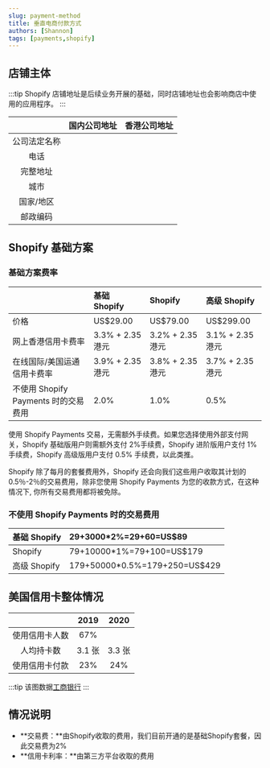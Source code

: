 ```yaml
---
slug: payment-method
title: 垂直电商付款方式
authors: [Shannon]
tags: [payments,shopify]
---
```


<!--truncate-->

## 店铺主体

:::tip
Shopify 店铺地址是后续业务开展的基础，同时店铺地址也会影响商店中使用的应用程序。
:::

|              | 国内公司地址 | 香港公司地址 |
| :----------: | :----------: | :----------: |
| 公司法定名称 |              |              |
|     电话     |              |              |
|   完整地址   |              |              |
|     城市     |              |              |
|  国家/地区   |              |              |
|   邮政编码   |              |              |

## Shopify 基础方案

### 基础方案费率

|                                      | 基础 Shopify     | Shopify          | 高级 Shopify     |
| :----------------------------------- | :--------------- | :--------------- | :--------------- |
| 价格                                 | US$29.00         | US$79.00         | US$299.00        |
| 网上香港信用卡费率                   | 3.3% + 2.35 港元 | 3.2% + 2.35 港元 | 3.1% + 2.35 港元 |
| 在线国际/美国运通信用卡费率          | 3.9% + 2.35 港元 | 3.8% + 2.35 港元 | 3.7% + 2.35 港元 |
| 不使用 Shopify Payments 时的交易费用 | 2.0%             | 1.0%             | 0.5%             |

使用 Shopify Payments 交易，无需额外手续费。如果您选择使用外部支付网关，Shopify 基础版用户则需额外支付 2%手续费，Shopify 进阶版用户支付 1%手续费，Shopify 高级版用户支付 0.5% 手续费，以此类推。

Shopify 除了每月的套餐费用外，Shopify 还会向我们这些用户收取其计划的 0.5％-2％的交易费用，除非您使用 Shopify Payments 为您的收款方式，在这种情况下, 你所有交易费用都将被免除。

### 不使用 Shopify Payments 时的交易费用

| 基础 Shopify | 29+3000\*2%=29+60=US$89        |
| :----------- | :----------------------------- |
| Shopify      | 79+10000\*1%=79+100=US$179     |
| 高级 Shopify | 179+50000\*0.5%=179+250=US$429 |

## 美国信用卡整体情况

|                |  2019  |  2020  |
| :------------: | :----: | :----: |
| 使用信用卡人数 |  67%   |        |
|   人均持卡数   | 3.1 张 | 3.3 张 |
| 使用信用卡付款 |  23%   |  24%   |

:::tip
该图数据[工商银行](https://www.census.gov/)
:::

## 情况说明

* **交易费：**由Shopify收取的费用，我们目前开通的是基础Shopify套餐，因此交易费为2%
* **信用卡利率：**由第三方平台收取的费用